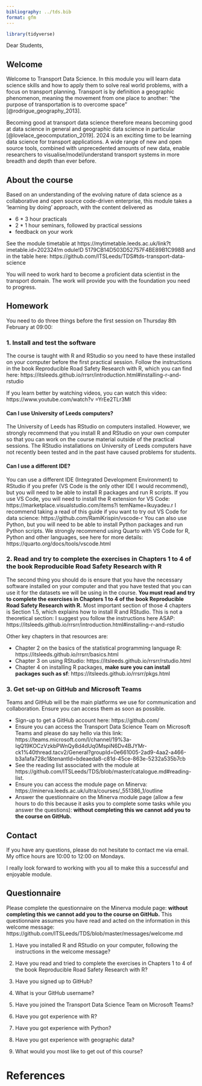 ```yaml
---
bibliography: ../tds.bib
format: gfm
---
```


<!-- message to students, 2024 -->

```r
library(tidyverse)
```

Dear Students,

## Welcome

Welcome to Transport Data Science.
In this module you will learn data science skills and how to apply them to solve real world problems, with a focus on transport planning.
Transport is by definition a geographic phenomenon, meaning the movement from one place to another: "the purpose of transportation is to overcome space" [@rodrigue_geography_2013].

Becoming good at transport data science therefore means becoming good at data science in general and geographic data science in particular [@lovelace_geocomputation_2019].
2024 is an exciting time to be learning data science for transport applications.
A wide range of new and open source tools, combined with unprecedented amounts of new data, enable researchers to visualise/model/understand transport systems in more breadth and depth than ever before.

## About the course

Based on an understanding of the evolving nature of data science as a collaborative and open source code-driven enterprise, this module takes a 'learning by doing' approach, with the content delivered as

-   6 \* 3 hour practicals
-   2 \* 1 hour seminars, followed by practical sessions
-   feedback on your work

See the module timetable at https://mytimetable.leeds.ac.uk/link?t
imetable.id=202324!m
odule!D
5179CB14D503D52757F4BE89B1C998B and in the table here: https://github.com/ITSLeeds/TDS#tds-transport-data-science

You will need to work hard to become a proficient data scientist in the transport domain.
The work will provide you with the foundation you need to progress.

## Homework

You need to do three things before the first session on Thursday 8th February at 09:00:

### 1. Install and test the software

The course is taught with R and RStudio so you need to have these installed on your computer before the first practical session.
Follow the instructions in the book Reproducible Road Safety Research with R, which you can find here: https://itsleeds.github.io/rrsrr/introduction.html#installing-r-and-rstudio

If you learn better by watching videos, you can watch this video: https://www.youtube.com/watch?v
=YrEe2TLr3MI

#### Can I use University of Leeds computers?

The University of Leeds has RStudio on computers installed.
However, we strongly recommend that you install R and RStudio on your own computer so that you can work on the course material outside of the practical sessions.
The RStudio installations on University of Leeds computers have not recently been tested and in the past have caused problems for students.

#### Can I use a different IDE?

You can use a different IDE (Integrated Development Environment) to RStudio if you prefer (VS Code is the only other IDE I would recommend), but you will need to be able to install R packages and run R scripts.
If you use VS Code, you will need to install the R extension for VS Code: https://marketplace.visualstudio.com/items?i
temName=Ikuyadeu.r I recommend taking a read of this guide if you want to try out VS Code for data science: https://github.com/RamiKrispin/vscode-r You can also use Python, but you will need to be able to install Python packages and run Python scripts.
We strongly recommend using Quarto with VS Code for R, Python and other languages, see here for more details: https://quarto.org/docs/tools/vscode.html

### 2. Read and try to complete the exercises in Chapters 1 to 4 of the book Reproducible Road Safety Research with R

The second thing you should do is ensure that you have the necessary software installed on your computer and that you have tested that you can use it for the datasets we will be using in the course.
**You must read and try to complete the exercises in Chapters 1 to 4 of the book Reproducible Road Safety Research with R.** Most important section of those 4 chapters is Section 1.5, which explains how to install R and RStudio.
This is not a theoretical section: I suggest you follow the instructions here ASAP: https://itsleeds.github.io/rrsrr/introduction.html#installing-r-and-rstudio

Other key chapters in that resources are:

-   Chapter 2 on the basics of the statistical programming language R: https://itsleeds.github.io/rrsrr/basics.html
-   Chapter 3 on using RStudio: https://itsleeds.github.io/rrsrr/rstudio.html
-   Chapter 4 on installing R packages, **make sure you can install packages such as sf**: https://itsleeds.github.io/rrsrr/pkgs.html

### 3. Get set-up on GitHub and Microsoft Teams

Teams and GitHub will be the main platforms we use for communication and collaboration.
Ensure you can access them as soon as possible.

-   Sign-up to get a GitHub account here: https://github.com/
-   Ensure you can access the Transport Data Science Team on Microsoft Teams and please do say hello via this link: https://teams.microsoft.com/l/channel/19%3a-IqQ19KOCzVzkbPWnQy8d4dUq0MspiN6Dv4BJYMr-ck1%40thread.tacv2/General?groupId=0e661005-2ad9-4aa2-a466-b3a1afa728c1&tenantId=bdeaeda8-c81d-45ce-863e-5232a535b7cb
-   See the reading list associated with the module at https://github.com/ITSLeeds/TDS/blob/master/catalogue.md#reading-list.
-   Ensure you can access the module page on Minerva: https://minerva.leeds.ac.uk/ultra/courses/_551386_1/outline
-   Answer the questionnaire on the Minerva module page (allow a few hours to do this because it asks you to complete some tasks while you answer the questions): **without completing this we cannot add you to the course on GitHub.**

## Contact

If you have any questions, please do not hesitate to contact me via email.
My office hours are 10:00 to 12:00 on Mondays.

I really look forward to working with you all to make this a successful and enjoyable module.

## Questionnaire

Please complete the questionnaire on the Minerva module page: **without completing this we cannot add you to the course on GitHub.**
This questionnaire assumes you have read and acted on the information in this welcome message: https://github.com/ITSLeeds/TDS/blob/master/messages/welcome.md

1. Have you installed R and RStudio on your computer, following the instructions in the welcome message? 

2. Have you read and tried to complete the exercises in Chapters 1 to 4 of the book Reproducible Road Safety Research with R?

3. Have you signed up to GitHub?

4. What is your GitHub username?

5. Have you joined the Transport Data Science Team on Microsoft Teams?

6. Have you got experience with R?

7. Have you got experience with Python?

8. Have you got experience with geographic data?

9. What would you most like to get out of this course?

# References